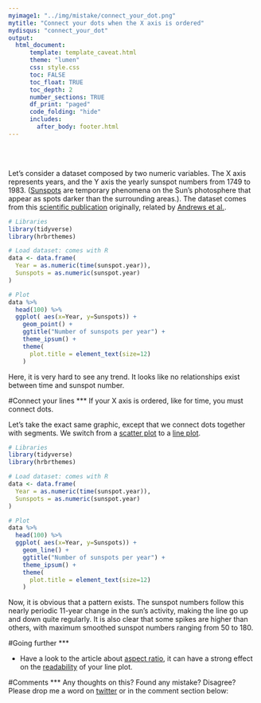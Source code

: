 ```yaml
---
myimage1: "../img/mistake/connect_your_dot.png"
mytitle: "Connect your dots when the X axis is ordered"
mydisqus: "connect_your_dot"
output:
  html_document:
      template: template_caveat.html
      theme: "lumen"
      css: style.css
      toc: FALSE
      toc_float: TRUE
      toc_depth: 2
      number_sections: TRUE
      df_print: "paged"
      code_folding: "hide"
      includes: 
        after_body: footer.html
---
```


<br><br>
<div class="mycontent">

Let's consider a dataset composed by two numeric variables. The X axis represents years, and the Y axis the yearly sunspot numbers from 1749 to 1983. ([Sunspots](https://en.wikipedia.org/wiki/Sunspot) are temporary phenomena on the Sun’s photosphere that appear as spots darker than the surrounding areas.). The dataset comes from this [scientific publication](https://onlinelibrary.wiley.com/doi/abs/10.1002/asna.19622860613) originally, related by [Andrews et al.](https://www.springer.com/gp/book/9781461295631).

```r
# Libraries
library(tidyverse)
library(hrbrthemes)

# Load dataset: comes with R
data <- data.frame(
  Year = as.numeric(time(sunspot.year)),
  Sunspots = as.numeric(sunspot.year)
)

# Plot
data %>%
  head(100) %>%
  ggplot( aes(x=Year, y=Sunspots)) +
    geom_point() +
    ggtitle("Number of sunspots per year") +
    theme_ipsum() +
    theme(
      plot.title = element_text(size=12)
    )
```

Here, it is very hard to see any trend. It looks like no relationships exist between time and sunspot number.


#Connect your lines
***
If your X axis is ordered, like for time, you must connect dots.

Let's take the exact same graphic, except that we connect dots together with segments. We switch from a [scatter plot](https://www.data-to-viz.com/graph/scatter.html) to a [line plot](https://www.data-to-viz.com/graph/line.html).
```r
# Libraries
library(tidyverse)
library(hrbrthemes)

# Load dataset: comes with R
data <- data.frame(
  Year = as.numeric(time(sunspot.year)),
  Sunspots = as.numeric(sunspot.year)
)

# Plot
data %>%
  head(100) %>%
  ggplot( aes(x=Year, y=Sunspots)) +
    geom_line() +
    ggtitle("Number of sunspots per year") +
    theme_ipsum() +
    theme(
      plot.title = element_text(size=12)
    )
```

Now, it is obvious that a pattern exists. The sunspot numbers follow this nearly periodic 11-year change in the sun’s activity, making the line go up and down quite regularly. It is also clear that some spikes are higher than others, with maximum smoothed sunspot numbers ranging from 50 to 180.




#Going further
***

- Have a look to the article about [aspect ratio](https://www.data-to-viz.com/caveat/aspect_ratio.html), it can have a strong effect on the [readability](https://www.data-to-viz.com/caveat/aspect_ratio.html) of your line plot.



#Comments
***
Any thoughts on this? Found any mistake? Disagree? Please drop me a word on [twitter](https://twitter.com/R_Graph_Gallery) or in the comment section below:
<br>



</div>









